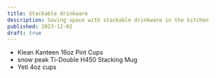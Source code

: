 ```yaml
---
title: Stackable drinkware
description: Saving space with stackable drinkware in the kitchen
published: 2023-12-02
draft: true
---
```


- <SearchLink>Klean Kanteen 16oz Pint Cups</SearchLink>
- <SearchLink>snow peak Ti-Double H450 Stacking Mug</SearchLink>
- <SearchLink>Yeti 4oz cups</SearchLink>